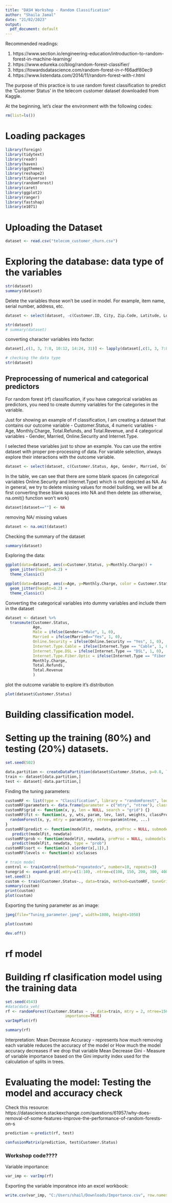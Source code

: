 ```yaml
---
title: "DASH Workshop - Random Classification"
author: "Shaila Jamal"
date: "21/02/2023"
output:
  pdf_document: default
---
```

Recommended readings:

1. https://www.section.io/engineering-education/introduction-to-random-forest-in-machine-learning/
2. https://www.edureka.co/blog/random-forest-classifier/
3. https://towardsdatascience.com/random-forest-in-r-f66adf80ec9
4. https://www.listendata.com/2014/11/random-forest-with-r.html


The purpose of this practice is to use random forest classification to predict the 'Customer Status' in the telecom customer dataset downloaded from Kaggle.

At the beginning, let's clear the environment with the following codes:

```r
rm(list=ls())
```

# Loading packages

```r
library(foreign)
library(tidytext)
library(readr)
library(haven)
library(ggthemes)
library(reshape2)
library(tidyverse)
library(randomForest)
library(caret)
library(ggplot2)
library(ranger)
library(fastshap)
library(e1071)
```

# Uploading the Dataset

```r
dataset <- read.csv("telecom_customer_churn.csv")
```

# Exploring the database: data type of the variables

```r
str(dataset)
summary(dataset)
```

Delete the variables those won't be used in model. For example, item name, serial number, address, etc.

```r
dataset <- select(dataset, -c(Customer.ID, City, Zip.Code, Latitude, Longitude, Churn.Category, Churn.Reason))

```


```r
str(dataset)
# summary(dataset)
```

converting character variables into factor:

```r
dataset[,c(1, 3, 7:8, 10:12, 14:24, 31)] <- lapply(dataset[,c(1, 3, 7:8, 10:12, 14:24, 31)] , factor)

# checking the data type
str(dataset)
```

## Preprocessing of numerical and categorical predictors

For random forest (rf) classification, if you have categorical variables as predictors, you need to create dummy variables for the categories in the variable. 


Just for showing an example of rf classification, I am creating a dataset that contains our outcome variable - Customer.Status, 4 numeric variables - Age, Monthly.Charge, Total.Refunds, and Total.Revenue, and 4 categorical variables - Gender, Married, Online.Security and Internet.Type. 

I selected these variables just to show an example. You can use the entire dataset with proper pre-processing of data. For variable selection, always explore their interactions with the outcome variable.

```r
dataset <- select(dataset, c(Customer.Status, Age, Gender, Married, Online.Security, Internet.Type, Monthly.Charge, Total.Refunds, Total.Revenue))
```

In the table, we can see that there are some blank spaces (in categorical variables Online.Security and Internet.Type) which is not depicted as NA. As in general, we try to delete missing values for model building, we will be at first converting these blank spaces into NA and then delete (as otherwise, na.omit() function won't work)

```r
dataset[dataset==""] <- NA
```

removing NA/ missing values

```r
dataset <- na.omit(dataset)
```

Checking the summary of the dataset

```r
summary(dataset)
```

Exploring the data:


```r
ggplot(data=dataset, aes(x=Customer.Status, y=Monthly.Charge)) +
  geom_jitter(height=0.2) +
  theme_classic()
```


```r
ggplot(data=dataset, aes(x=Age, y=Monthly.Charge, color = Customer.Status)) +
  geom_jitter(height=0.2) +
  theme_classic()
```


Converting the categorical variables into dummy variables and include them in the dataset

```r
dataset <- dataset %>%
  transmute(Customer.Status,
            Age,
            Male = ifelse(Gender=="Male", 1, 0),
            Married = ifelse(Married=="Yes", 1, 0),
            Online.Security = ifelse(Online.Security == "Yes", 1, 0),
            Internet.Type.Cable = ifelse(Internet.Type == "Cable", 1, 0),
            Internet.Type.DSL = ifelse(Internet.Type == "DSL", 1, 0),
            Internet.Type.Fiber.Optic = ifelse(Internet.Type == "Fiber Optic", 1, 0), 
            Monthly.Charge,
            Total.Refunds,
            Total.Revenue
            )
```



plot the outcome variable to explore it's distribution

```r
plot(dataset$Customer.Status)
```


# Building classification model. 


# Setting up the training (80%) and testing (20%) datasets. 

```r
set.seed(502)

data.partition <- createDataPartition(dataset$Customer.Status, p=0.8, list=F)
train <- dataset[data.partition,]
test <- dataset[-data.partition,]
```


Finding the tuning parameters:

```r
customRF <- list(type = "Classification", library = "randomForest", loop = NULL)
customRF$parameters <- data.frame(parameter = c("mtry", "ntree"), class = rep("numeric", 2), label = c("mtry", "ntree"))
customRF$grid <- function(x, y, len = NULL, search = "grid") {}
customRF$fit <- function(x, y, wts, param, lev, last, weights, classProbs, ...) {
  randomForest(x, y, mtry = param$mtry, ntree=param$ntree, ...)
}
customRF$predict <- function(modelFit, newdata, preProc = NULL, submodels = NULL)
   predict(modelFit, newdata)
customRF$prob <- function(modelFit, newdata, preProc = NULL, submodels = NULL)
   predict(modelFit, newdata, type = "prob")
customRF$sort <- function(x) x[order(x[,1]),]
customRF$levels <- function(x) x$classes
```


```r
# train model
control <- trainControl(method="repeatedcv", number=10, repeats=3)
tunegrid <- expand.grid(.mtry=c(1:10), .ntree=c(100, 150, 200, 300, 400, 500, 1000, 1500, 2000))
set.seed(1)
custom <- train(Customer.Status~., data=train, method=customRF, tuneGrid=tunegrid, trControl=control) #metric=metric,
summary(custom)
print(custom)
plot(custom)
```

Exporting the tuning parameter as an image:
```r
jpeg(file="Tuning_parameter.jpeg", width=1800, height=1050)

plot(custom)

dev.off()
```

# rf model
# Building rf clasification model using the training data

```r
set.seed(4543)
#data(data_veh)
rf <- randomForest(Customer.Status ~ ., data=train, mtry = 2, ntree=1500, keep.forest=TRUE,
                          importance=TRUE)
varImpPlot(rf)

summary(rf)
```
Interpretation:
Mean Decrease Accuracy - represents how much removing each variable reduces the accuracy of the model or How much the model accuracy decreases if we drop that variable
Mean Decrease Gini - Measure of variable importance based on the Gini impurity index used for the calculation of splits in trees.

# Evaluating the model: Testing the model and accuracy check

Check this resource: https://datascience.stackexchange.com/questions/61957/why-does-removal-of-some-features-improve-the-performance-of-random-forests-on-s

```r
prediction <-predict(rf, test)
```


```r
confusionMatrix(prediction, test$Customer.Status)
```

### Workshop code????


Variable importance:

```r
var_imp <- varImp(rf)
```

Exporting the variable imporatnce into an excel workbook:
```r
write.csv(var_imp, "C:/Users/shail/Downloads/Importance.csv", row.names = TRUE)
```


